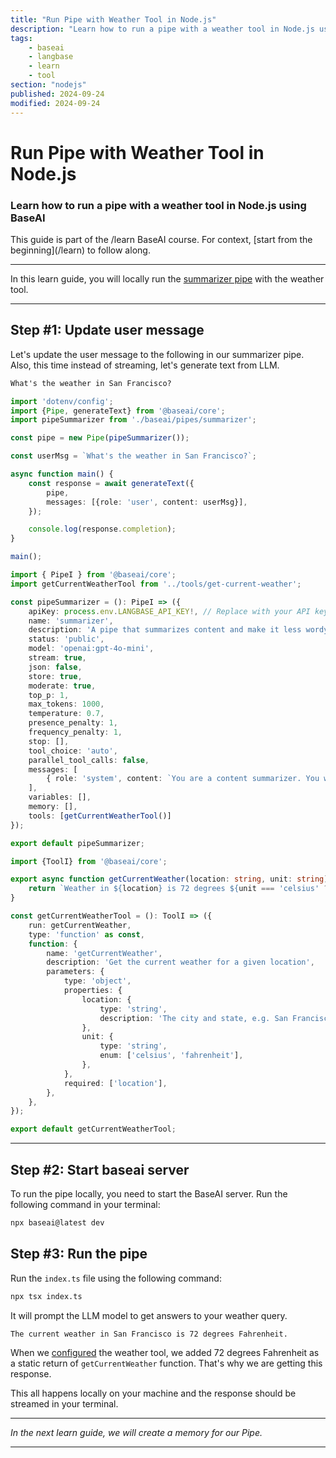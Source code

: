 ```yaml
---
title: "Run Pipe with Weather Tool in Node.js"
description: "Learn how to run a pipe with a weather tool in Node.js using BaseAI."
tags:
    - baseai
    - langbase
    - learn
    - tool
section: "nodejs"
published: 2024-09-24
modified: 2024-09-24
---
```


# Run Pipe with Weather Tool in Node.js

### Learn how to run a pipe with a weather tool in Node.js using BaseAI

<Note sub="/learn">
This guide is part of the /learn BaseAI course. For context, [start from the beginning](/learn) to follow along.
</Note>

---

In this learn guide, you will locally run the [summarizer pipe](/learn/nodejs/configure-pipe) with the weather tool.

---

## Step #1: Update user message

Let's update the user message to the following in our summarizer pipe. Also, this time instead of streaming, let's generate text from LLM.

```txt
What's the weather in San Francisco?
```

<CodeGroup exampleTitle="Current weather tool" title="Configure the weather tool">

```ts {{ title: 'index.ts' }}
import 'dotenv/config';
import {Pipe, generateText} from '@baseai/core';
import pipeSummarizer from './baseai/pipes/summarizer';

const pipe = new Pipe(pipeSummarizer());

const userMsg = `What's the weather in San Francisco?`;

async function main() {
	const response = await generateText({
		pipe,
		messages: [{role: 'user', content: userMsg}],
	});

	console.log(response.completion);
}

main();
```

```ts {{ title: './baseai/pipes/summarizer.ts' }}
import { PipeI } from '@baseai/core';
import getCurrentWeatherTool from '../tools/get-current-weather';

const pipeSummarizer = (): PipeI => ({
	apiKey: process.env.LANGBASE_API_KEY!, // Replace with your API key https://langbase.com/docs/api-reference/api-keys
	name: 'summarizer',
	description: 'A pipe that summarizes content and make it less wordy',
	status: 'public',
	model: 'openai:gpt-4o-mini',
	stream: true,
	json: false,
	store: true,
	moderate: true,
	top_p: 1,
	max_tokens: 1000,
	temperature: 0.7,
	presence_penalty: 1,
	frequency_penalty: 1,
	stop: [],
	tool_choice: 'auto',
	parallel_tool_calls: false,
	messages: [
		{ role: 'system', content: `You are a content summarizer. You will summarize content without loosing context into less wordy to the point version.` },
	],
	variables: [],
    memory: [],
    tools: [getCurrentWeatherTool()]
});

export default pipeSummarizer;
```

```ts {{ title: './baseai/tools/get-current-weather.ts' }}
import {ToolI} from '@baseai/core';

export async function getCurrentWeather(location: string, unit: string) {
	return `Weather in ${location} is 72 degrees ${unit === 'celsius' ? 'Celsius' : 'Fahrenheit'}`;
}

const getCurrentWeatherTool = (): ToolI => ({
	run: getCurrentWeather,
	type: 'function' as const,
	function: {
		name: 'getCurrentWeather',
		description: 'Get the current weather for a given location',
		parameters: {
			type: 'object',
			properties: {
				location: {
					type: 'string',
					description: 'The city and state, e.g. San Francisco, CA',
				},
				unit: {
					type: 'string',
					enum: ['celsius', 'fahrenheit'],
				},
			},
			required: ['location'],
		},
	},
});

export default getCurrentWeatherTool;
```

</CodeGroup>

---

## Step #2: Start baseai server

To run the pipe locally, you need to start the BaseAI server. Run the following command in your terminal:

```bash
npx baseai@latest dev
```

## Step #3: Run the pipe

Run the `index.ts` file using the following command:

```bash
npx tsx index.ts
```

It will prompt the LLM model to get answers to your weather query.

```txt
The current weather in San Francisco is 72 degrees Fahrenheit.
```

When we [configured](/learn/nodejs/configure-tool#step-2-update-the-weather-tool) the weather tool, we added 72 degrees Fahrenheit as a static return of `getCurrentWeather` function. That's why we are getting this response.

This all happens locally on your machine and the response should be streamed in your terminal.

---

_In the next learn guide, we will create a memory for our Pipe._

---
